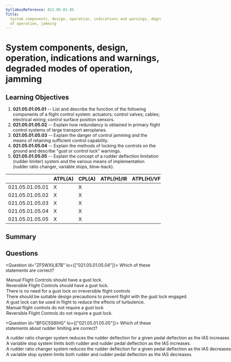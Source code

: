 ```yaml
---
SyllabusReference: 021.05.01.05
Title:
  System components, design, operation, indications and warnings, degraded modes
  of operation, jamming
---
```


# System components, design, operation, indications and warnings, degraded modes of operation, jamming

## Learning Objectives

1. **021.05.01.05.01** -- List and describe the function of the following
   components of a flight control system: actuators; control valves; cables;
   electrical wiring; control surface position sensors.
2. **021.05.01.05.02** -- Explain how redundancy is obtained in primary flight
   control systems of large transport aeroplanes.
3. **021.05.01.05.03** -- Explain the danger of control jamming and the means of
   retaining sufficient control capability.
4. **021.05.01.05.04** -- Explain the methods of locking the controls on the
   ground and describe "gust or control lock" warnings.
5. **021.05.01.05.05** -- Explain the concept of a rudder deflection limitation
   (rudder limiter) system and the various means of implementation (rudder ratio
   changer, variable stops, blow-back).

|                 | ATPL(A) | CPL(A) | ATPL(H)/IR | ATPL(H)/VFR | CPL(H) | IR  | CBIR(A) |
| --------------- | ------- | ------ | ---------- | ----------- | ------ | --- | ------- |
| 021.05.01.05.01 | X       | X      |            |             |        |     |         |
| 021.05.01.05.02 | X       | X      |            |             |        |     |         |
| 021.05.01.05.03 | X       | X      |            |             |        |     |         |
| 021.05.01.05.04 | X       | X      |            |             |        |     |         |
| 021.05.01.05.05 | X       | X      |            |             |        |     |         |

## Summary

## Questions

<Question id="ZF5WXIL87B" lo={["021.05.01.05.04"]}>
  <Text variant="oneTwo">Which of these statements are correct?</Text>
  <Option subject={[[]]}>
    Manual Flight Controls should have a gust lock.
  </Option>
  <Option subject={[[]]}>
    Reversible Flight Controls should have a gust lock.
  </Option>
  <Option
    alwaysCorrect
    why="In irreversible systems, a gust lock is not needed since the hydraulic actuator is able to lock itself in the failed or neutral position."
  >
    There is no need for a gust lock on irreversible flight controls
  </Option>
  <Option>
    There should be suitable design precautions to prevent flight with the gust
    lock engaged.
  </Option>
  <Option>
    A gust lock can be used in flight to reduce the effects of turbulence.
  </Option>
  <Option>Manual flight controls do not require a gust lock</Option>
  <Option>Reversible Flight Controls do not require a gust lock.</Option>
</Question>

<Question id="BFGC5S8IHG" lo={["021.05.01.05.05"]}>
  <Text variant="oneTwo">
    Which of these statements about rudder limiting are correct?
  </Text>
  <Option subject={[[]]}>
    A rudder ratio changer system reduces the rudder deflection for a given
    pedal deflection as the IAS increases
  </Option>
  <Option subject={[[]]}>
    A variable stop system limits both rudder and rudder pedal deflection as the
    IAS increases.
  </Option>
  <Option>
    A rudder ratio changer system reduces the rudder deflection for a given
    pedal deflection as the IAS decreases
  </Option>
  <Option>
    A variable stop system limits both rudder and rudder pedal deflection as the
    IAS decreases.
  </Option>
</Question>
